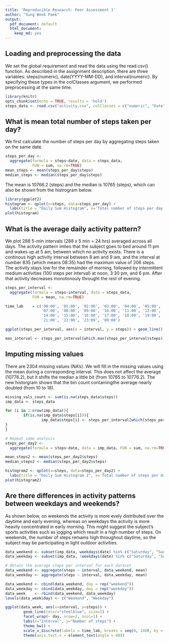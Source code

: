 ```yaml
---
title: 'Reproducible Research: Peer Assessment 1'
author: "Sung Wook Paek"
output:
  pdf_document: default
  html_document:
    keep_md: yes
---
```




## Loading and preprocessing the data
We set the global requirement and read the data using the read.csv() function. As described in the assignment description, there are three variables: steps(numeric), date(YYYY-MM-DD), and interval(numeric). By specifying these types in the colClasses argument, we performed preprocessing at the same time.

```r
library(knitr)
opts_chunk$set(echo = TRUE, results = 'hold')
steps_data <- read.csv("activity.csv", colClasses = c("numeric", "Date", "numeric"))
```

## What is mean total number of steps taken per day?

We first calculate the number of steps per day by aggregating steps taken on the same date.
```r
steps_per_day <-
  aggregate(formula = steps~date, data = steps_data,
            FUN = sum, na.rm=TRUE)
mean_steps <- mean(steps_per_day$steps)
median_steps <- median(steps_per_day$steps)
```
The mean is 10766.2 (steps) and the median is 10765 (steps), which can also be shown from the histrogram below.

```r
library(ggplot2)
histogram <- qplot(x=steps, data=steps_per_day) +
  labs(title = "Daily Sum Histogram", x='Total number of steps per day', y='Frequency of dates with the specified # steps')
plot(histogram)
```

## What is the average daily activity pattern?
We plot 288 5-min intervals (288 x 5 min = 24 hrs) averaged across all days. The activity pattern imlies that the subject goes to bed around 11 pm and wakes up at 5 am, between which no activity exists. There is a continous high activity interval between 8 am and 9 am, and the interval at number 835 (which means 08:35) had the maximum value of 206 steps. The activity stays low for the remainder of morning, followed by intermittent medium activities (100 steps per interval) at noon, 3:30 pm, and 6 pm. After that activity decreases monotonouly throught the rest of evening.

```r
steps_per_interval <-
  aggregate(formula = steps~interval, data = steps_data,
            FUN = mean, na.rm=TRUE)

time_lab    = c('00:00', '01:00', '02:00', '03:00', '04:00', '05:00', '06:00',
                '07:00', '08:00', '09:00', '10:00', '11:00', '12:00', '13:00',
                '14:00', '15:00', '16:00', '17:00', '18:00', '19:00', '20:00',
                '21:00', '22:00', '23:00', '00:00')

ggplot(steps_per_interval, aes(x = interval, y = steps)) + geom_line() + scale_x_discrete(labels = time_lab, breaks = seq(0, 2400, by = 100)) + theme(axis.text.x = element_text(angle = 60)) + labs(title = "Time Series during a Day", x = "Interval", y = "Number of steps")

max_interval <- steps_per_interval[which.max(steps_per_interval$steps),]
```

## Imputing missing values
There are 2304 missing values (NA's). We will fill in the missing values using the mean during a corresponding interval. This does not affect the average (10776.2), but it shifts the median a little bit (from 10765 to 10776.2). The new historgram shows that the bin count containingthe average nearly doubled (from 10 to 18).
```r
missing_vals_count <- sum(is.na(steps_data$steps))
imp_data <- steps_data

for (i in 1:nrow(imp_data)){
        if(is.na(imp_data$steps[i])){
                imp_data$steps[i] <- steps_per_interval[which(steps_per_interval$interval == imp_data$interval[i]),]$steps
}
}

# Repeat same analysis
steps_per_day2 <-
  aggregate(formula = steps~date, data = imp_data, FUN = sum, na.rm=TRUE)

mean_steps2 <- mean(steps_per_day2$steps)
median_steps2 <- median(steps_per_day2$steps)

histogram2 <- qplot(x=steps, data=steps_per_day2) +
  labs(title = "Daily Sum Histogram 2", x='Total number of steps per day', y='Frequency of dates with the specified # steps')
plot(histogram2)
```

## Are there differences in activity patterns between weekdays and weekends?
As shown below, on weekends the activity is more evely distributed over the daytime and early evening, whereas on weekdays the activity is more heavily concentrated in early morning. This might suggest the subject's sports activities such as jogging which result in a high number of steps. On weekends, the number of steps remains high throughout daytime, so the subject may be participating in light outdoor activities.

```r

data_weekend <- subset(imp_data, weekdays(date) %in% c("Saturday", "Sunday"))
data_weekday <- subset(imp_data, !weekdays(date) %in% c("Saturday", "Sunday"))

# Obtain the average steps per interval for each dataset
data_weekend <- aggregate(steps ~ interval, data_weekend, mean)
data_weekday <- aggregate(steps ~ interval, data_weekday, mean)

data_weekend <- cbind(data_weekend, day = rep("weekend"))
data_weekday <- cbind(data_weekday, day = rep("weekday"))
data_week    <- rbind(data_weekend, data_weekday)
levels(data_week$day) <- c("Weekend", "Weekday")

ggplot(data_week, aes(x=interval, y=steps)) + 
        geom_line(color="steelblue", size=1) + 
        facet_wrap(~ day, nrow=2, ncol=1) +
        labs(x="Interval", y="Number of steps") +
        theme_bw() + 
        scale_x_discrete(labels = time_lab, breaks = seq(0, 2400, by = 100)) +
        theme(axis.text.x = element_text(angle = 60))
```
